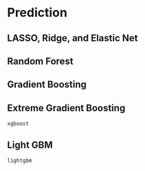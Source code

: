 # Prediction

## LASSO, Ridge, and Elastic Net


## Random Forest


## Gradient Boosting


## Extreme Gradient Boosting 

`xgboost`

## Light GBM 

`lightgbm`